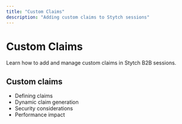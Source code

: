 ```yaml
---
title: "Custom Claims"
description: "Adding custom claims to Stytch sessions"
---
```


# Custom Claims

Learn how to add and manage custom claims in Stytch B2B sessions.

## Custom claims
- Defining claims
- Dynamic claim generation
- Security considerations
- Performance impact
